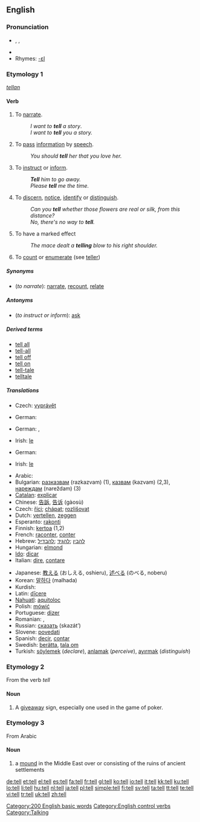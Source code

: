 {{wikipedia|Tell (disambiguation)}}
==English==

{{rank|each|between|face|175|tell|because|few|whom}}

===Pronunciation===
* {{enPR|tĕl}}, {{IPA|/tɛl/}}, {{SAMPA|/tEl/}}
* {{audio|en-us-tell.ogg|Audio (US)}}
* Rhymes: [[Rhymes:English:-ɛl|-ɛl]]

===Etymology 1===
{{OE.}} ''[[tellan]]''

====Verb====
{{en-verb|tells|telling|told}}

# {{context|transitive|or|ditransitive}} To [[narrate]].
#: ''I want to '''tell''' a story''.
#: ''I want to '''tell''' you a story.''
# {{transitive}} To [[pass]] [[information]] by [[speech]].
#: ''You should '''tell''' her that you love her.''
# {{transitive}} To [[instruct]] or [[inform]].
#: '''''Tell''' him to go away.''
#: ''Please '''tell''' me the time.''
# {{intransitive}} To [[discern]], [[notice]], [[identify]] or [[distinguish]].
#: ''Can you '''tell''' whether those flowers are real or silk, from this distance?''
#: ''No, there's no way to '''tell'''.''
# {{intransitive}} To have a marked effect
#: ''The mace dealt a '''telling''' blow to his right shoulder.''
# To [[count]] or [[enumerate]] (see [[teller]])

=====Synonyms=====
* (''to narrate''): [[narrate]], [[recount]], [[relate]]

=====Antonyms=====
* (''to instruct or inform''): [[ask]]

=====Derived terms=====
* [[tell all]]
* [[tell-all]]
* [[tell off]]
* [[tell on]]
* [[tell-tale]]
* [[telltale]]

=====Translations=====
{{trans-top|to narrate}}
* Czech: [[vyprávět]]
{{trans-mid}}
* German: {{t|de|erzählen}}
{{trans-bottom}}

{{trans-top|to pass information}}
* German: {{t|de|sagen}}, {{t|de|erzählen}}
{{trans-mid}}
* Irish: {{t|ga|abair}} [[le#Irish|le]]
{{trans-bottom}}

{{trans-top|to instruct}}
* German: {{t|de|sagen}}
{{trans-mid}}
* Irish: {{t|ga|abair}} [[le#Irish|le]]
{{trans-bottom}}

{{checktrans-top}}
* Arabic: {{Arab|[[اخبر]]}} {{unicode|(’áχbara)}}
* Bulgarian: [[разказвам]] (razkazvam) (1), [[казвам]] (kazvam) (2,3), [[нареждам]] (nareždam) (3)
* [[Catalan]]: [[explicar]]
* Chinese: [[告訴]], [[告诉]] (gàosù)
* Czech: [[říci]]; [[chápat]]; [[rozlišovat]]
* Dutch: [[vertellen]], [[zeggen]]
* Esperanto: [[rakonti]]
* Finnish: [[kertoa]] (1,2)
* French: [[raconter]], [[conter]]
* Hebrew: [[להבין]] ;[[להגיד]] ;[[להבדיל]]
* Hungarian: [[elmond]]
* [[Ido]]: [[dicar]]
* Italian: [[dire]], [[contare]]
{{trans-mid}}
* Japanese: [[教える]] (おしえる, oshieru), [[述べる]] (のべる, noberu)
* Korean: [[말하다]] (malhada)
* Kurdish: {{KUchar|[[گێڕان]]}}
* Latin: [[dicere|dīcere]]
* [[Nahuatl]]: [[aquitoloc]]
* Polish: [[mówić]]
* Portuguese: [[dizer]]
* Romanian: {{t-|ro|spune}}, {{t+|ro|zice}}
* Russian: [[сказать]] (skazát’)
* Slovene: [[povedati]]
* Spanish: [[decir]], [[contar]]
* Swedish: [[berätta]], [[tala om]]
* Turkish: [[söylemek]] (''declare''), [[anlamak]] (''perceive''), [[ayırmak]] (''distinguish'')
{{trans-bottom}}

===Etymology 2===
From the verb ''tell''

====Noun====
{{en-noun}}

# {{poker}} A [[giveaway]] sign, especially one used in the game of poker.

===Etymology 3===
From Arabic

====Noun====
{{en-noun}}

# a [[mound]] in the Middle East over or consisting of the ruins of ancient settlements

[[Category:200 English basic words]]
[[Category:English control verbs]]
[[Category:Talking]]

[[de:tell]]
[[et:tell]]
[[el:tell]]
[[es:tell]]
[[fa:tell]]
[[fr:tell]]
[[gl:tell]]
[[ko:tell]]
[[io:tell]]
[[it:tell]]
[[kk:tell]]
[[ku:tell]]
[[lo:tell]]
[[li:tell]]
[[hu:tell]]
[[nl:tell]]
[[ja:tell]]
[[pl:tell]]
[[simple:tell]]
[[fi:tell]]
[[sv:tell]]
[[ta:tell]]
[[tt:tell]]
[[te:tell]]
[[vi:tell]]
[[tr:tell]]
[[uk:tell]]
[[zh:tell]]